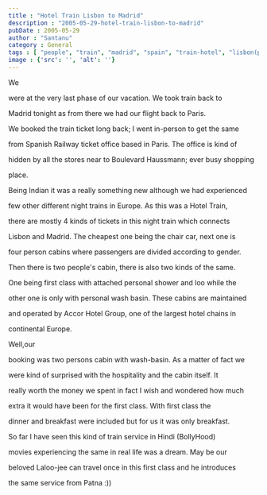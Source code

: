 ```yaml
---
title : "Hotel Train Lisbon to Madrid"
description : "2005-05-29-hotel-train-lisbon-to-madrid"
pubDate : 2005-05-29
author : "Santanu"
category : General
tags : [ "people", "train", "madrid", "spain", "train-hotel", "lisbon(portugal)",]
image : {'src': '', 'alt': ''}
---
```


We

were at the very last phase of our vacation. We took train back to

Madrid tonight as from there we had our flight back to Paris.



  



We booked the train ticket long back; I went in-person to get the same

from Spanish Railway ticket office based in Paris. The office is kind of

hidden by all the stores near to Boulevard Haussmann; ever busy shopping

place.



Being Indian it was a really something new although we had experienced

few other different night trains in Europe. As this was a Hotel Train,

there are mostly 4 kinds of tickets in this night train which connects

Lisbon and Madrid. The cheapest one being the chair car, next one is

four person cabins where passengers are divided according to gender.

Then there is two people's cabin, there is also two kinds of the same.

One being first class with attached personal shower and loo while the

other one is only with personal wash basin. These cabins are maintained

and operated by Accor Hotel Group, one of the largest hotel chains in

continental Europe.



Well,our

booking was two persons cabin with wash-basin. As a matter of fact we

were kind of surprised with the hospitality and the cabin itself. It

really worth the money we spent in fact I wish and wondered how much

extra it would have been for the first class. With first class the

dinner and breakfast were included but for us it was only breakfast.



So far I have seen this kind of train service in Hindi (BollyHood)

movies experiencing the same in real life was a dream. May be our

beloved Laloo-jee can travel once in this first class and he introduces

the same service from Patna :))
